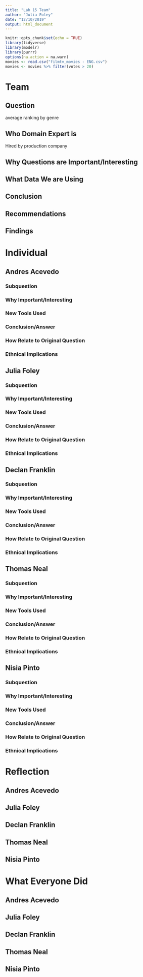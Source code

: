 ```yaml
---
title: "Lab 15 Team"
author: "Julia Foley"
date: "12/10/2019"
output: html_document
---
```


```r
knitr::opts_chunk$set(echo = TRUE)
library(tidyverse)
library(modelr)
library(purrr)
options(na.action = na.warn)
movies <- read.csv("filmtv_movies - ENG.csv")
movies <- movies %>% filter(votes > 20) 
```


# Team 

## Question 

average ranking by genre

## Who Domain Expert is

Hired by production company

## Why Questions are Important/Interesting

## What Data We are Using

## Conclusion

## Recommendations 

## Findings


# Individual 

## Andres Acevedo

### Subquestion 

### Why Important/Interesting 

### New Tools Used

### Conclusion/Answer

### How Relate to Original Question

### Ethnical Implications 

## Julia Foley

### Subquestion 

### Why Important/Interesting 

### New Tools Used

### Conclusion/Answer

### How Relate to Original Question

### Ethnical Implications 

## Declan Franklin

### Subquestion 

### Why Important/Interesting 

### New Tools Used

### Conclusion/Answer

### How Relate to Original Question

### Ethnical Implications 

## Thomas Neal

### Subquestion 

### Why Important/Interesting 

### New Tools Used

### Conclusion/Answer

### How Relate to Original Question

### Ethnical Implications 

## Nisia Pinto

### Subquestion 

### Why Important/Interesting 

### New Tools Used

### Conclusion/Answer

### How Relate to Original Question

### Ethnical Implications 

# Reflection

## Andres Acevedo 

## Julia Foley

## Declan Franklin

## Thomas Neal

## Nisia Pinto

# What Everyone Did 

## Andres Acevedo 

## Julia Foley

## Declan Franklin

## Thomas Neal

## Nisia Pinto